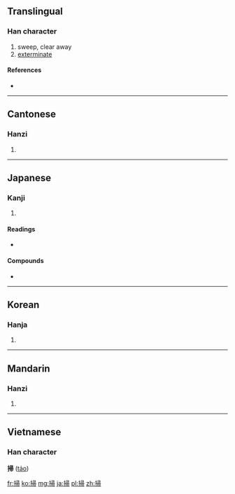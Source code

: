 {{also|扫}}
==Translingual==

===Han character===
{{Han char|rn=64|rad=手|as=08|sn=11|four=5702<sub>7</sub>|canj=手尸一月 (QSMB)}}

# sweep, clear away
# [[exterminate]]

====References====
* {{Han ref|kx=0436.140|dkj=12237|dj=0785.250|hdz=31908.040|uh=6383|ud=25475|bh=B1BD|bd=45501}}

----

==Cantonese==

===Hanzi===
{{yue-hanzi|jyut=|y=sou3, sou2|sim=扫}}

# {{defn|lang=yue|sort=手08}}

----

==Japanese==

===Kanji===
{{ja-kanji|grade=c|rs=手08}}

# {{defn|lang=ja|sort=手08}}

====Readings====
* {{ja-readings|on=[[そう]] (sō)|kun=[[はく]] (haku), [[はらう]] (harau)}}

====Compounds====
* {{term|掃除||[[clean]], [[sweep]] up|tr=[[そうじ]], [[sōji]]|lang=ja}}

----

==Korean==

===Hanja===
{{ko-hanja|hangeul=소|eumhun=쓸 소|rv=so|mr=so|y=so}}

# {{defn|lang=ko|sort=手08}}

----

==Mandarin==

===Hanzi===
{{cmn-hanzi|sim=扫|pin=[[sǎo]] ([[sao3]])|wg=sao<sup>3</sup>}}

# {{defn|lang=cmn|sort=手08}}

----

==Vietnamese==
===Han character===
'''掃''' ([[tảo]])

[[fr:掃]]
[[ko:掃]]
[[mg:掃]]
[[ja:掃]]
[[pl:掃]]
[[zh:掃]]